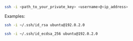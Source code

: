 ```bash title='Connect to your instance with SSH'
ssh -i <path_to_your_private_key> <username>@<ip_address>
```

Examples:
<CodeBlocks>
```bash title='RSA'
ssh -i ~/.ssh/id_rsa ubuntu@192.0.2.0
```
```bash title='ECDSA'
ssh -i ~/.ssh/id_ecdsa_256 ubuntu@192.0.2.0
```
</CodeBlocks>